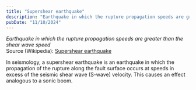 ```yaml
---
title: "Supershear earthquake"
description: "Earthquake in which the rupture propagation speeds are greater than the shear wave speed"
pubDate: "11/10/2024"
---
```


*Earthquake in which the rupture propagation speeds are greater than the shear wave speed*  
Source (Wikipedia): [Supershear earthquake][1]

In seismology, a supershear earthquake is an earthquake in which the propagation of the rupture along the fault surface occurs at speeds in excess of the seismic shear wave (S-wave) velocity. This causes an effect analogous to a sonic boom.

[1]: https://en.wikipedia.org/wiki/Supershear_earthquake
